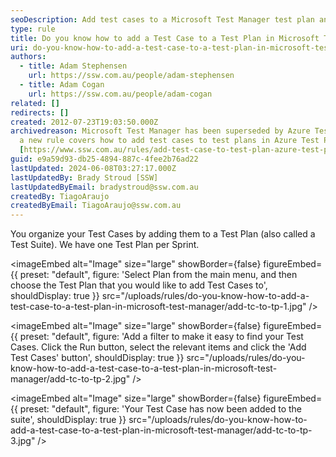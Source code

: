 ```yaml
---
seoDescription: Add test cases to a Microsoft Test Manager test plan and organize your testing efforts with ease.
type: rule
title: Do you know how to add a Test Case to a Test Plan in Microsoft Test Manager?
uri: do-you-know-how-to-add-a-test-case-to-a-test-plan-in-microsoft-test-manager
authors:
  - title: Adam Stephensen
    url: https://ssw.com.au/people/adam-stephensen
  - title: Adam Cogan
    url: https://ssw.com.au/people/adam-cogan
related: []
redirects: []
created: 2012-07-23T19:03:50.000Z
archivedreason: Microsoft Test Manager has been superseded by Azure Test Plans,
  a new rule covers how to add test cases to test plans in Azure Test Plans
  [https://www.ssw.com.au/rules/add-test-case-to-test-plan-azure-test-plans](/add-test-case-to-test-plan-azure-test-plans)
guid: e9a59d93-db25-4894-887c-4fee2b76ad22
lastUpdated: 2024-06-08T03:27:17.000Z
lastUpdatedBy: Brady Stroud [SSW]
lastUpdatedByEmail: bradystroud@ssw.com.au
createdBy: TiagoAraujo
createdByEmail: TiagoAraujo@ssw.com.au
---
```


You organize your Test Cases by adding them to a Test Plan (also called a Test Suite).
We have one Test Plan per Sprint.


<imageEmbed
  alt="Image"
  size="large"
  showBorder={false}
  figureEmbed={{
    preset: "default",
    figure: 'Select Plan from the main menu, and then choose the Test Plan that you would like to add Test Cases to',
    shouldDisplay: true
  }}
  src="/uploads/rules/do-you-know-how-to-add-a-test-case-to-a-test-plan-in-microsoft-test-manager/add-tc-to-tp-1.jpg"
/>


<imageEmbed
  alt="Image"
  size="large"
  showBorder={false}
  figureEmbed={{
    preset: "default",
    figure: 'Add a filter to make it easy to find your Test Cases. Click the Run button, select the relevant items and click the \'Add Test Cases\' button',
    shouldDisplay: true
  }}
  src="/uploads/rules/do-you-know-how-to-add-a-test-case-to-a-test-plan-in-microsoft-test-manager/add-tc-to-tp-2.jpg"
/>


<imageEmbed
  alt="Image"
  size="large"
  showBorder={false}
  figureEmbed={{
    preset: "default",
    figure: 'Your Test Case has now been added to the suite',
    shouldDisplay: true
  }}
  src="/uploads/rules/do-you-know-how-to-add-a-test-case-to-a-test-plan-in-microsoft-test-manager/add-tc-to-tp-3.jpg"
/>

